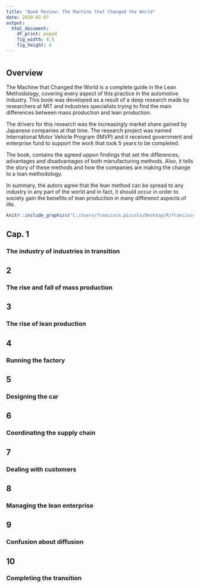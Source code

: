 ```yaml
---
title: "Book Review: The Machine that Changed the World"
date: 2020-02-07
output:
  html_document:
    df_print: paged
    fig_width: 8.5
    fig_height: 4
---
```


# {.tabset .tabset-fade .tabset-pills}

## **Overview**

The Machine that Changed the World is a complete guide in the Lean Methodology, covering every aspect of this practice in the automotive industry. This book was developed as a result of a deep research made by researchers at MIT and industries specialists trying to find the main differences between mass production and lean production. 

The drivers for this research was the increasingly market share gained by Japanese companies at that time. The research project was named International Motor Vehicle Program (IMVP) and it received government and enterprise fund to support the work that took 5 years to be completed.

The book, contains the agreed uppon findings that set the differences, advantages and disadvantages of both manufacturing methods. Also, it tells the story of these methods and how the companies are making the change to a lean methodology.

In summary, the autors agree that the lean method can be spread to any industry in any part of the world and in fact, it should occur in order to society gain the benefits of lean production in many differenct aspects of life.

```r
knitr::include_graphics("C:/Users/francisco.piccolo/Desktop/R/franciscopiccolo.github.io/images/2020-04-20_the_machine_that_changed_the_world.png")
```

## **Cap. 1**

### **The industry of industries in transition**

## **2**

### **The rise and fall of mass production**

## **3**

### **The rise of lean production**

## **4**

### **Running the factory**

## **5**

### **Designing the car**

## **6**

### **Coordinating the supply chain**

## **7**

### **Dealing with customers**

## **8**

### **Managing the lean enterprise**

## **9**

### **Confusion about diffusion**

## **10**

### **Completing the transition**
